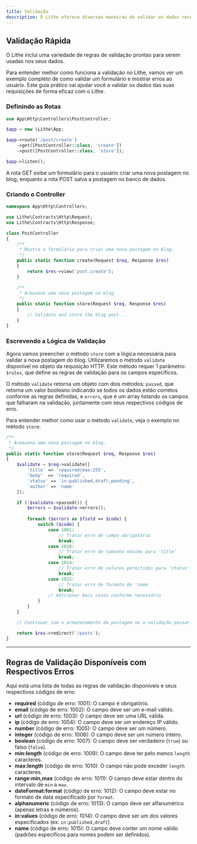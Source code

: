 ```yaml
---
title: Validação
description: O Lithe oferece diversas maneiras de validar os dados recebidos pela sua aplicação. Vamos explorar diferentes métodos disponíveis para garantir que seus dados estejam corretos antes de processá-los.
---
```


## Validação Rápida

O Lithe inclui uma variedade de regras de validação prontas para serem usadas nos seus dados.

Para entender melhor como funciona a validação no Lithe, vamos ver um exemplo completo de como validar um formulário e mostrar erros ao usuário. Este guia prático vai ajudar você a validar os dados das suas requisições de forma eficaz com o Lithe.

### Definindo as Rotas

```php
use App\Http\Controllers\PostController;

$app = new \Lithe\App;

$app->route('/post/create')
    ->get([PostController::class, 'create'])
    ->post([PostController::class, 'store']);

$app->listen(); 
```

A rota GET exibe um formulário para o usuário criar uma nova postagem no blog, enquanto a rota POST salva a postagem no banco de dados.

### Criando o Controller

```php
namespace App\Http\Controllers;

use Lithe\Contracts\Http\Request;
use Lithe\Contracts\Http\Response;

class PostController
{
    /**
     * Mostra o formulário para criar uma nova postagem no blog.
     */
    public static function create(Request $req, Response $res)
    {
        return $res->view('post.create');
    }

    /**
     * Armazena uma nova postagem no blog.
     */
    public static function store(Request $req, Response $res)
    {
        // Validate and store the blog post...
    }
}
```

### Escrevendo a Lógica de Validação

Agora vamos preencher o método `store` com a lógica necessária para validar a nova postagem do blog. Utilizaremos o método `validate` disponível no objeto da requisição HTTP. Este método requer 1 parâmetro: `$rules`, que define as regras de validação para os campos específicos.

O método `validate` retorna um objeto com dois métodos: `passed`, que retorna um valor booleano indicando se todos os dados estão corretos conforme as regras definidas, e `errors`, que é um array listando os campos que falharam na validação, juntamente com seus respectivos códigos de erro.

Para entender melhor como usar o método `validate`, veja o exemplo no método `store`:

```php
/**
 * Armazena uma nova postagem no blog.
 */
public static function store(Request $req, Response $res)
{
    $validate = $req->validate([
        'title' => 'required|max:255',
        'body'  => 'required',
        'status' => 'in:published,draft,pending',
        'author' => 'name'
    ]);

    if (!$validate->passed()) {
        $errors = $validate->errors();
        
        foreach ($errors as $field => $code) {
            switch ($code) {
                case 1001:
                    // Tratar erro de campo obrigatório
                    break;
                case 1010:
                    // Tratar erro de tamanho máximo para 'title'
                    break;
                case 1014:
                    // Tratar erro de valores permitidos para 'status'
                    break;
                case 1015:
                    // Tratar erro de formato do 'name'
                    break;
                // Adicionar mais casos conforme necessário
            }
        }
    }

    // Continuar com o armazenamento da postagem se a validação passar...

    return $res->redirect('/posts');
}
```

---

## Regras de Validação Disponíveis com Respectivos Erros

Aqui está uma lista de todas as regras de validação disponíveis e seus respectivos códigos de erro:

- **required** (código de erro: 1001): O campo é obrigatório.
- **email** (código de erro: 1002): O campo deve ser um e-mail válido.
- **url** (código de erro: 1003): O campo deve ser uma URL válida.
- **ip** (código de erro: 1004): O campo deve ser um endereço IP válido.
- **number** (código de erro: 1005): O campo deve ser um número.
- **integer** (código de erro: 1006): O campo deve ser um número inteiro.
- **boolean** (código de erro: 1007): O campo deve ser verdadeiro (`true`) ou falso (`false`).
- **min:length** (código de erro: 1009): O campo deve ter pelo menos `length` caracteres.
- **max:length** (código de erro: 1010): O campo não pode exceder `length` caracteres.
- **range:min,max** (código de erro: 1011): O campo deve estar dentro do intervalo de `min` a `max`.
- **dateFormat:format** (código de erro: 1012): O campo deve estar no formato de data especificado por `format`.
- **alphanumeric** (código de erro: 1013): O campo deve ser alfanumérico (apenas letras e números).
- **in:values** (código de erro: 1014): O campo deve ser um dos valores especificados (ex: `in:published,draft`).
- **name** (código de erro: 1015): O campo deve conter um nome válido (padrões específicos para nomes podem ser definidos).
